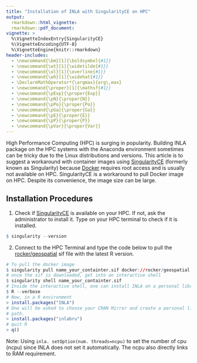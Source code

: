 ```yaml
---
title: "Installation of INLA with SingularityCE on HPC"
output:
  rmarkdown::html_vignette:
  rmarkdown::pdf_document:
vignette: >
  %\VignetteIndexEntry{SingularityCE}
  %\VignetteEncoding{UTF-8}
  %\VignetteEngine{knitr::rmarkdown}
header-includes:
  - \newcommand{\bm}[1]{\boldsymbol{#1}}
  - \newcommand{\wt}[1]{\widetilde{#1}}
  - \newcommand{\ol}[1]{\overline{#1}}
  - \newcommand{\wh}[1]{\widehat{#1}}
  - \DeclareMathOperator*{\argmax}{arg\,max}
  - \newcommand{\proper}[1]{\mathsf{#1}}
  - \newcommand{\pExp}{\proper{Exp}}
  - \newcommand{\pN}{\proper{N}}
  - \newcommand{\pPo}{\proper{Po}}
  - \newcommand{\pGa}{\proper{Ga}}
  - \newcommand{\pE}{\proper{E}}
  - \newcommand{\pP}{\proper{P}}
  - \newcommand{\pVar}{\proper{Var}}
---
```

High Performance Computing (HPC) is surging in popularity. Building INLA package
on the HPC systems with the Anaconda environment sometimes can be tricky due to 
the Linux distributions and versions. This article is to suggest a workaround 
with container images using [SingularityCE](https://github.com/sylabs/singularity)
(formerly known as Singularity) because [Docker](https://www.docker.com/) 
requires root access and is usually not available on HPC. SingularityCE is a 
workaround to pull Docker image on HPC. Despite its convenience, the image size 
can be large. 

## Installation Procedures 

1. Check if [SingularityCE](https://github.com/sylabs/singularity/blob/main/INSTALL.md)
   is available on your HPC. If not, ask the administrator to install it. Type 
   on your HPC terminal to check if it is installed. 
```r
$ singularity --version
```

2. Connect to the HPC Terminal and type the code below to pull the 
[rocker/geospatial](https://rocker-project.org/images/versioned/rstudio.html) 
sif file with the latest R version.

```r
# To pull the docker image 
$ singularity pull name_your_containter.sif docker://rocker/geospatial:latest
# once the sif is downloaded, get into an interactive shell 
$ singularity shell name_your_containter.sif
# Inside the interactive shell, one can install INLA on a personal library path
$ R --verbose 
# Now, in a R environment
> install.packages("INLA") 
# One will be asked to choose your CRAN Mirror and create a personal library 
# path.
> install.packages("inlabru") 
# quit R
> q()
```
Note: Using `inla. setOption(num. threads=ncpu)` to set the number of cpu (ncpu) 
since INLA does not set it automatically. The ncpu also directly links to RAM 
requirement.

